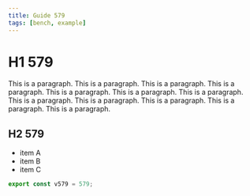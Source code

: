 ```yaml
---
title: Guide 579
tags: [bench, example]
---
```


# H1 579

This is a paragraph. This is a paragraph. This is a paragraph. This is a paragraph. This is a paragraph. This is a paragraph. This is a paragraph. This is a paragraph. This is a paragraph. This is a paragraph. This is a paragraph. This is a paragraph. 

## H2 579

- item A
- item B
- item C

```ts
export const v579 = 579;
```